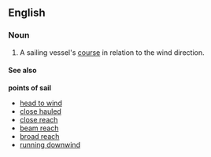 ==English==

===Noun===
{{en-noun|points of sail}}

# {{nautical}} A sailing vessel's [[course]] in relation to the wind direction.

====See also====
'''points of sail'''
*[[head to wind]]
*[[close hauled]]
*[[close reach]]
*[[beam reach]]
*[[broad reach]]
*[[running downwind]]